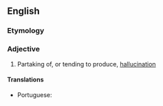 ==English==

===Etymology===
{{suffix|en|hallucinate|ory}}

===Adjective===
{{en-adj}}

# Partaking of, or tending to produce, [[hallucination]]

====Translations====
{{trans-top|tending to produce hallucination}}
* Portuguese: {{t+|pt|alucinatório}}
{{trans-mid}}
{{trans-bottom}}